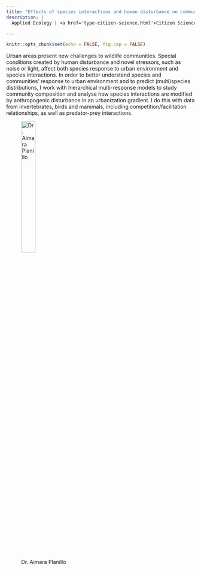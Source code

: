 ```yaml
---
title: "Effects of species interactions and human disturbance on community composition in urban areas"
description: |
  Applied Ecology | <a href='type-citizen-science.html'>Citizen Science</a>, <a href='type-spatial-model.html'>Spatial Model</a>, <a href='type-urban-ecology.html'>Urban Ecology</a>

---
```


```r
knitr::opts_chunk$set(echo = FALSE, fig.cap = FALSE)
```

Urban areas present new challenges to wildlife communities. Special conditions created by human disturbance and novel stressors, such as noise or light, affect both species response to urban environment and species interactions. In order to better understand species and communities’ response to urban environment and to predict (multi)species distributions, I work with hierarchical multi-response models to study community composition and analyse how species interactions are modified by anthropogenic disturbance in an urbanization gradient. I do this with data from invertebrates, birds and mammals, including competition/facilitation relationships, as well as predator-prey interactions.

<figure>
  <img src="img/people-planillo.jpg" alt="Dr. Aimara Planillo" style="width:30%"><br>
  <figcaption>Dr. Aimara Planillo</figcaption>
</figure>
